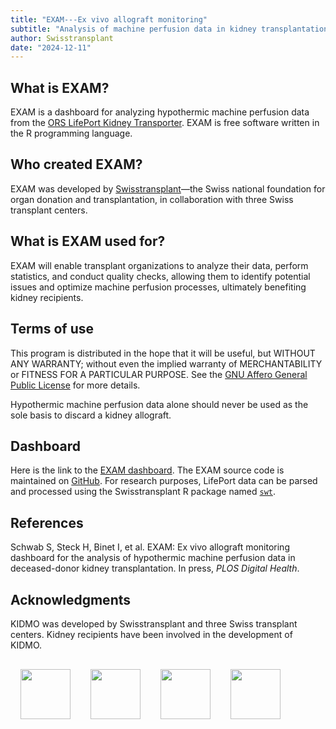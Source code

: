 ```yaml
---
title: "EXAM---Ex vivo allograft monitoring"
subtitle: "Analysis of machine perfusion data in kidney transplantation."
author: Swisstransplant
date: "2024-12-11"
---
```


## What is EXAM?

EXAM is a dashboard for analyzing hypothermic machine perfusion data from the [ORS LifePort Kidney Transporter](https://www.organ-recovery.com/lifeport-kidney-transporter/). EXAM is free software written in the R programming language.

## Who created EXAM?

EXAM was developed by [Swisstransplant](https://www.swisstransplant.org/)---the Swiss national foundation for organ donation and transplantation, in collaboration with three Swiss transplant centers.

## What is EXAM used for?

EXAM will enable transplant organizations to analyze their data, perform statistics, and conduct quality checks, allowing them to identify potential issues and optimize machine perfusion processes, ultimately benefiting kidney recipients.

## Terms of use

This program is distributed in the hope that it will be useful, but WITHOUT ANY WARRANTY; without even the implied warranty of MERCHANTABILITY or FITNESS FOR A PARTICULAR PURPOSE. See the [GNU Affero General Public License](https://www.gnu.org/licenses/agpl-3.0.html) for more details.

::: {.callout-warning title="Important" collapse=false}
Hypothermic machine perfusion data alone should never be used as the sole basis to discard a kidney allograft.
:::

## Dashboard

Here is the link to the [EXAM dashboard](https://swisstransplant.shinyapps.io/EXAM/). The EXAM source code is maintained on [GitHub](https://github.com/Swisstransplant/EXAM). For research purposes, LifePort data can be parsed and processed using the Swisstransplant R package named [`swt`](https://github.com/Swisstransplant/swt).

## References

Schwab S, Steck H, Binet I, et al. EXAM: Ex vivo allograft monitoring dashboard for the analysis of hypothermic machine perfusion data in deceased-donor kidney transplantation. In press, *PLOS Digital Health*.
  
## Acknowledgments

KIDMO was developed by Swisstransplant and three Swiss transplant centers. Kidney recipients have been involved in the development of KIDMO.

![](../images/SWT_2955_2021.png){height=80 style="float:left; padding:16px"}

![](../images/HUG.png){height=80 style="float:left; padding:16px"}
![](../images/Insel.png){height=80 style="float:left; padding:16px"}
![](../images/KSSG.png){height=80 style="float:left; padding:16px"}
